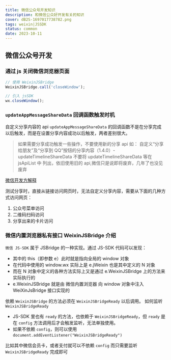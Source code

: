 ```yaml
---
title: 微信公众号开发知识
description: 和微信公众好开发有关的知识
cover: dB2S-1697017738782.png
tags: weixin|JSSDK
status: common
date: 2023-10-11
---
```


## 微信公众号开发

### 通过 js 关闭微信浏览器页面

```js
// 使用 WeixinJSBridge
WeixinJSBridge.call('closeWindow');

// 引入 jsSDK
wx.closeWindow();
```

### `updateAppMessageShareData` 回调函数触发时机

自定义分享内容的 api `updateAppMessageShareData` 的回调函数不是在分享完成以后触发，而是在设置分享内容成功以后触发，两者差别很大。

> 如果需要分享成功触发一些操作，不要使用新的分享 api 如：
> 自定义“分享给朋友”及“分享到 QQ”按钮的分享内容（1.4.0）- updateTimelineShareData
> 不要将 updateTimelineShareData 等在 jsApiList 中 列出，依旧使用旧的 api,微信只是说即将废弃，几年了也没见废弃

[微信开发方解释](https://developers.weixin.qq.com/community/develop/doc/0000447a5b431807af57249a551408?highLine=%25E5%2588%2586%25E4%25BA%25AB%25E5%259B%259E%25E8%25B0%2583)

测试分享时，直接从链接访问网页时，无法自定义分享内容，需要从下面的几种方式访问网页：

1. 公众号菜单访问
2. 二维码扫码访问
3. 分享出来的卡片访问

### 微信内置浏览器私有接口 WeixinJSBridge 介绍

`微信 JS-SDK` 属于 JSBridge 的一种实现。通过 JS-SDK 代码可以发现：

- 其中的 this（即参数 e）此时就是指向全局的 window 对象
- 在代码中使用的 window.wx 实际上是 e.jWeixin 也是其中定义的 N 对象
- 而在 N 对象中定义的各种方法实际上又是通过 e.WeixinJSBridge 上的方法来实际执行的
- e.WeixinJSBridge 就是由 微信内置浏览器 向 window 对象中注入 WeiXinJsBridge 接口实现的

依赖 `WeixinJSBridge` 的方法必须在 `WeixinJSBridgeReady` 以后调用。
如何监听 `WeixinJSBridgeReady`

- JS-SDK 里也有 `ready` 的方法，也依赖于 `WeixinJSBridgeReady`，但 `ready` 是在 `config` 方法调用后才会触发监听，无法单独使用。
- 如果不依赖 `config`，则可以使用 `document.addEventListener("WeixinJSBridgeReady")`

比如其中微信会员卡，或者支付就可以不依赖 `config` 而只需要监听 `WeixinJSBridgeReady` 完成即可
